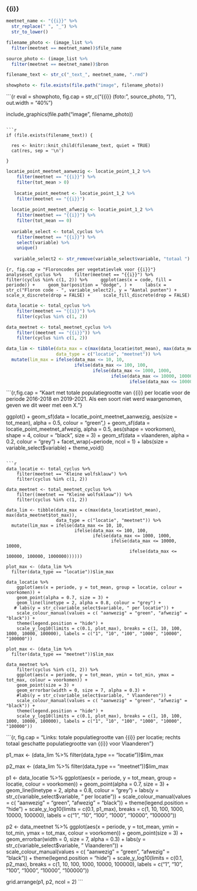 ### {{i}}

```r

meetnet_name <- "{{i}}" %>%
  str_replace(" ", "_") %>%
  str_to_lower()

filename_photo <- (image_list %>%
  filter(meetnet == meetnet_name))$file_name

source_photo <- (image_list %>%
  filter(meetnet == meetnet_name))$bron

filename_text <- str_c("_text_", meetnet_name, ".rmd")

showphoto <- file.exists(file.path("image", filename_photo))
```

```{r eval = showphoto, fig.cap = str_c("{{i}} (foto: ", source_photo, ")"), out.width = "40%"}

include_graphics(file.path("image", filename_photo))

```

```r

if (file.exists(filename_text)) {
  
  res <- knitr::knit_child(filename_text, quiet = TRUE)
  cat(res, sep = '\n')
  
}

```

```r
locatie_point_meetnet_aanwezig <- locatie_point_1_2 %>%
    filter(meetnet == "{{i}}") %>%
    filter(tot_mean > 0)
  
   locatie_point_meetnet <- locatie_point_1_2 %>%
    filter(meetnet == "{{i}}") 
   
  locatie_point_meetnet_afwezig <- locatie_point_1_2 %>%
    filter(meetnet == "{{i}}") %>%
    filter(tot_mean == 0)
  
  variable_select <- total_cyclus %>%
    filter(meetnet == "{{i}}") %>%
    select(variable) %>%
    unique()
  
   variable_select2 <- str_remove(variable_select$variable, "totaal ")
```

```{r, fig.cap = "Floroncodes per vegetatievlek voor {{i}}"}
analyseset_cyclus %>%
    filter(meetnet == "{{i}}") %>%
    filter(cyclus %in% c(1, 2)) %>%
    ggplot(aes(x = code, fill = periode)) +
    geom_bar(position = "dodge", ) +
    labs(x = str_c("Floron code - ", variable_select2), y = "Aantal punten") +
    scale_x_discrete(drop = FALSE) +
    scale_fill_discrete(drop = FALSE)
```

```r
data_locatie <- total_cyclus %>%
    filter(meetnet == "{{i}}") %>%
    filter(cyclus %in% c(1, 2))

data_meetnet <- total_meetnet_cyclus %>%
    filter((meetnet == "{{i}}")) %>%
    filter(cyclus %in% c(1, 2))

data_lim <- tibble(data_max = c(max(data_locatie$tot_mean), max(data_meetnet$tot_max)),
                   data_type = c("locatie", "meetnet")) %>%
  mutate(lim_max = ifelse(data_max <= 10, 10,
                          ifelse(data_max <= 100, 100,
                                 ifelse(data_max <= 1000, 1000,
                                        ifelse(data_max <= 10000, 10000,
                                               ifelse(data_max <= 100000, 100000, 1000000))))))

```

```{r,fig.cap = "Kaart met totale populatiegrootte van {{i}} per locatie voor de periode 2016-2018 en 2019-2021. Als een soort niet werd waargenomen, geven we dit weer met een X."}

ggplot() +
    geom_sf(data = locatie_point_meetnet_aanwezig, aes(size = tot_mean), alpha = 0.5, colour = "green",) +
    geom_sf(data = locatie_point_meetnet_afwezig,   alpha = 0.5, aes(shape = voorkomen), shape = 4, colour = "black",  size = 3) +
    geom_sf(data = vlaanderen, alpha = 0.2, colour = "grey") +
    facet_wrap(~periode, ncol = 1) +
    labs(size = variable_select$variable) + 
    theme_void()
```

```r
data_locatie <- total_cyclus %>%
    filter(meetnet == "Kleine wolfsklauw") %>%
    filter(cyclus %in% c(1, 2))

data_meetnet <- total_meetnet_cyclus %>%
    filter((meetnet == "Kleine wolfsklauw")) %>%
    filter(cyclus %in% c(1, 2))

data_lim <- tibble(data_max = c(max(data_locatie$tot_mean), max(data_meetnet$tot_max)),
                   data_type = c("locatie", "meetnet")) %>%
  mutate(lim_max = ifelse(data_max <= 10, 10,
                          ifelse(data_max <= 100, 100,
                                 ifelse(data_max <= 1000, 1000,
                                        ifelse(data_max <= 10000, 10000,
                                               ifelse(data_max <= 100000, 100000, 1000000))))))
  
plot_max <- (data_lim %>%
  filter(data_type == "locatie"))$lim_max

data_locatie %>%
    ggplot(aes(x = periode, y = tot_mean, group = locatie, colour = voorkomen)) +
    geom_point(alpha = 0.7, size = 3) +
    geom_line(linetype = 2, alpha = 0.8, colour = "grey") +
   # labs(y = str_c(variable_select$variable, " per locatie")) +
    scale_colour_manual(values = c( "aanwezig" = "green", "afwezig" = "black")) +
    theme(legend.position = "hide") +
    scale_y_log10(limits = c(0.1, plot_max), breaks = c(1, 10, 100, 1000, 10000, 100000), labels = c("1", "10", "100", "1000", "10000", "100000"))

plot_max <- (data_lim %>%
  filter(data_type == "meetnet"))$lim_max

data_meetnet %>%
    filter(cyclus %in% c(1, 2)) %>%
    ggplot(aes(x = periode, y = tot_mean, ymin = tot_min, ymax = tot_max, colour = voorkomen)) +
    geom_point(size = 3) +
    geom_errorbar(width = 0, size = 7, alpha = 0.3) +
    #labs(y = str_c(variable_select$variable, " Vlaanderen")) +
    scale_colour_manual(values = c( "aanwezig" = "green", "afwezig" = "black")) +
    theme(legend.position = "hide") +
    scale_y_log10(limits = c(0.1, plot_max), breaks = c(1, 10, 100, 1000, 10000, 100000), labels = c("1", "10", "100", "1000", "10000", "100000"))
```

```{r, fig.cap = "Links: totale populatiegrootte van {{i}} per locatie; rechts totaal geschatte populatiegrootte van {{i}} voor Vlaanderen"}
 
p1_max <- (data_lim %>%
  filter(data_type == "locatie"))$lim_max

p2_max <- (data_lim %>%
  filter(data_type == "meetnet"))$lim_max

p1 <- data_locatie %>%
    ggplot(aes(x = periode, y = tot_mean, group = locatie, colour = voorkomen)) +
    geom_point(alpha = 0.7, size = 3) +
    geom_line(linetype = 2, alpha = 0.8, colour = "grey") +
    labs(y = str_c(variable_select$variable, " per locatie")) +
    scale_colour_manual(values = c( "aanwezig" = "green", "afwezig" = "black")) +
    theme(legend.position = "hide") +
    scale_y_log10(limits = c(0.1, p1_max), breaks = c(1, 10, 100, 1000, 10000, 100000), labels = c("1", "10", "100", "1000", "10000", "100000"))
  
p2 <- data_meetnet %>%
    ggplot(aes(x = periode, y = tot_mean, ymin = tot_min, ymax = tot_max, colour = voorkomen)) +
    geom_point(size = 3) +
    geom_errorbar(width = 0, size = 7, alpha = 0.3) +
    labs(y = str_c(variable_select$variable, " Vlaanderen")) +
    scale_colour_manual(values = c( "aanwezig" = "green", "afwezig" = "black")) +
    theme(legend.position = "hide") +
    scale_y_log10(limits = c(0.1, p2_max), breaks = c(1, 10, 100, 1000, 10000, 100000), labels = c("1", "10", "100", "1000", "10000", "100000"))
  
grid.arrange(p1, p2, ncol = 2)
```
